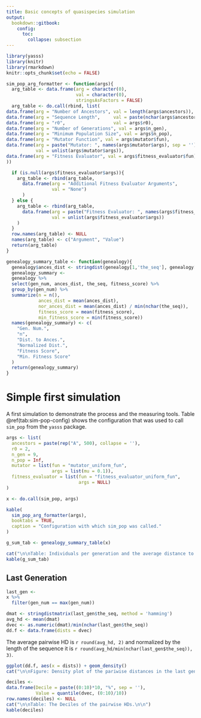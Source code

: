 ```yaml
---
title: Basic concepts of quasispecies simulation
output: 
  bookdown::gitbook:
    config:
      toc:
        collapse: subsection
---
```


```r
library(yasss)
library(knitr)
library(rmarkdown)
knitr::opts_chunk$set(echo = FALSE)
```

```r
sim_pop_arg_formatter <- function(args){
  arg_table <- data.frame(arg = character(0),
                          val = character(0),
                          stringsAsFactors = FALSE)
  arg_table <- do.call(rbind, list(
data.frame(arg = "Number of Ancestors", val = length(args$ancestors)),
data.frame(arg = "Sequence Length",     val = paste(nchar(args$ancestors), collapse = ', ')),
data.frame(arg = "r0",                  val = args$r0),
data.frame(arg = "Number of Generations", val = args$n_gen),
data.frame(arg = "Minimum Population Size", val = args$n_pop),
data.frame(arg = "Mutator Function", val = args$mutator$fun),
data.frame(arg = paste("Mutator: ", names(args$mutator$args), sep = ''),
           val = unlist(args$mutator$args)),
data.frame(arg = "Fitness Evaluator", val = args$fitness_evaluator$fun)
))

  if (is.null(args$fitness_evaluator$args)){
    arg_table <- rbind(arg_table,
      data.frame(arg = "Additional Fitness Evaluator Arguments",
                 val = "None")
      )
  } else {
    arg_table <- rbind(arg_table,
      data.frame(arg = paste("Fitness Evaluator: ", names(args$fitness_evaluator$args), sep = ''),
                 val = unlist(args$fitness_evaluator$args))
    )
  }
  row.names(arg_table) <- NULL
  names(arg_table) <- c("Argument", "Value")
  return(arg_table)
}

genealogy_summary_table <- function(genealogy){
  genealogy$ances_dist <- stringdist(genealogy[1,'the_seq'], genealogy[,'the_seq'])
  genealogy_summary <-
  genealogy %>% 
  select(gen_num, ances_dist, the_seq, fitness_score) %>% 
  group_by(gen_num) %>%
  summarize(n = n(),
            ances_dist = mean(ances_dist),
            nor_ances_dist = mean(ances_dist) / min(nchar(the_seq)),
            fitness_score = mean(fitness_score),
            min_fitness_score = min(fitness_score))
  names(genealogy_summary) <- c(
    "Gen. Num.",
    "n",
    "Dist. to Ances.",
    "Normalized Dist.",
    "Fitness Score",
    "Min. Fitness Score"
  )
  return(genealogy_summary)
}
```

# Simple first simulation

A first simulation to demonstrate the process and the measuring tools. Table \@ref(tab:sim-pop-config) shows the configuration that was used to call `sim_pop` from the `yasss` package.

```r
args <- list(
  ancestors = paste(rep("A", 500), collapse = ''),
  r0 = 2,
  n_gen = 9,
  n_pop = Inf,
  mutator = list(fun = "mutator_uniform_fun",
                 args = list(mu = 0.1)),
  fitness_evaluator = list(fun = "fitness_evaluator_uniform_fun",
                           args = NULL)
)

x <- do.call(sim_pop, args)

kable(
  sim_pop_arg_formatter(args),
  booktabs = TRUE,
  caption = "Configuration with which sim_pop was called."
)
```

```r

g_sum_tab <- genealogy_summary_table(x)

cat("\n\nTable: Individuals per generation and the average distance to the original ancestor for the generation.\n\n")
kable(g_sum_tab)
```

## Last Generation

```r
last_gen <-
x %>%
  filter(gen_num == max(gen_num))

dmat <- stringdistmatrix(last_gen$the_seq, method = 'hamming')
avg_hd <- mean(dmat)
dvec <- as.numeric(dmat)/min(nchar(last_gen$the_seq))
dd.f <- data.frame(dists = dvec)
```

The average pairwise HD is `r round(avg_hd, 2)` and normalized by the length of the sequence it is `r round(avg_hd/min(nchar(last_gen$the_seq)), 3)`.

```r
ggplot(dd.f, aes(x = dists)) + geom_density()
cat("\n\nFigure: Density plot of the pariwise distances in the last generation.\n\n")

deciles <-
data.frame(Decile = paste((0:10)*10, "%", sep = ''),
           Value = quantile(dvec, (0:10)/10))
row.names(deciles) <- NULL
cat("\n\nTable: The Deciles of the pairwise HDs.\n\n")
kable(deciles)
```
